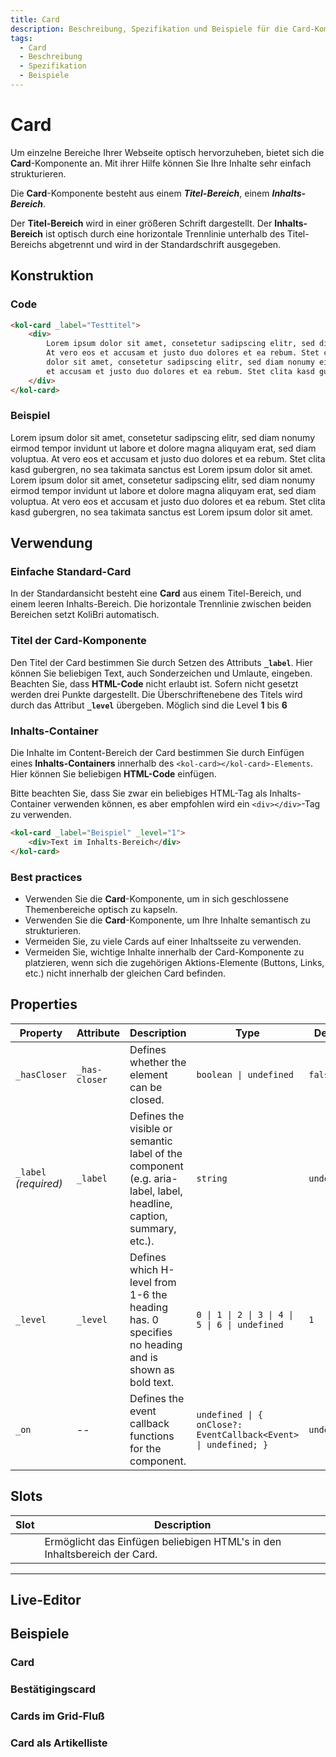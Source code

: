 ```yaml
---
title: Card
description: Beschreibung, Spezifikation und Beispiele für die Card-Komponente.
tags:
  - Card
  - Beschreibung
  - Spezifikation
  - Beispiele
---
```



# Card

Um einzelne Bereiche Ihrer Webseite optisch hervorzuheben, bietet sich die **Card**-Komponente an. Mit ihrer Hilfe können Sie Ihre Inhalte sehr einfach strukturieren.

Die **Card**-Komponente besteht aus einem **_Titel-Bereich_**, einem **_Inhalts-Bereich_**.

Der **Titel-Bereich** wird in einer größeren Schrift dargestellt. Der **Inhalts-Bereich** ist optisch durch eine horizontale Trennlinie unterhalb des Titel-Bereichs abgetrennt und wird in der Standardschrift ausgegeben.

## Konstruktion

### Code

```html
<kol-card _label="Testtitel">
	<div>
		Lorem ipsum dolor sit amet, consetetur sadipscing elitr, sed diam nonumy eirmod tempor invidunt ut labore et dolore magna aliquyam erat, sed diam voluptua.
		At vero eos et accusam et justo duo dolores et ea rebum. Stet clita kasd gubergren, no sea takimata sanctus est Lorem ipsum dolor sit amet. Lorem ipsum
		dolor sit amet, consetetur sadipscing elitr, sed diam nonumy eirmod tempor invidunt ut labore et dolore magna aliquyam erat, sed diam voluptua. At vero eos
		et accusam et justo duo dolores et ea rebum. Stet clita kasd gubergren, no sea takimata sanctus est Lorem ipsum dolor sit amet.
	</div>
</kol-card>
```

### Beispiel

<kol-card _label="Testtitel">
	<div>
		Lorem ipsum dolor sit amet, consetetur sadipscing elitr, sed diam nonumy eirmod tempor invidunt ut labore et dolore magna aliquyam erat, sed diam voluptua.
		At vero eos et accusam et justo duo dolores et ea rebum. Stet clita kasd gubergren, no sea takimata sanctus est Lorem ipsum dolor sit amet. Lorem ipsum
		dolor sit amet, consetetur sadipscing elitr, sed diam nonumy eirmod tempor invidunt ut labore et dolore magna aliquyam erat, sed diam voluptua. At vero eos
		et accusam et justo duo dolores et ea rebum. Stet clita kasd gubergren, no sea takimata sanctus est Lorem ipsum dolor sit amet.
	</div>
</kol-card>

## Verwendung

### Einfache Standard-Card

In der Standardansicht besteht eine **Card** aus einem Titel-Bereich, und einem leeren Inhalts-Bereich.
Die horizontale Trennlinie zwischen beiden Bereichen setzt KoliBri automatisch.

### Titel der Card-Komponente

Den Titel der Card bestimmen Sie durch Setzen des Attributs **`_label`**. Hier können Sie beliebigen Text, auch Sonderzeichen und Umlaute, eingeben.
Beachten Sie, dass **HTML-Code** nicht erlaubt ist. Sofern nicht gesetzt werden drei Punkte dargestellt.
Die Überschriftenebene des Titels wird durch das Attribut **`_level`** übergeben. Möglich sind die Level **1** bis **6**

### Inhalts-Container

Die Inhalte im Content-Bereich der Card bestimmen Sie durch Einfügen eines **Inhalts-Containers** innerhalb des `<kol-card></kol-card>-Elements`. Hier können Sie beliebigen **HTML-Code** einfügen.

Bitte beachten Sie, dass Sie zwar ein beliebiges HTML-Tag als Inhalts-Container verwenden können, es aber empfohlen wird ein `<div></div>`-Tag zu verwenden.

```html
<kol-card _label="Beispiel" _level="1">
	<div>Text im Inhalts-Bereich</div>
</kol-card>
```

### Best practices

- Verwenden Sie die **Card**-Komponente, um in sich geschlossene Themenbereiche optisch zu kapseln.
- Verwenden Sie die **Card**-Komponente, um Ihre Inhalte semantisch zu strukturieren.
- Vermeiden Sie, zu viele Cards auf einer Inhaltsseite zu verwenden.
- Vermeiden Sie, wichtige Inhalte innerhalb der Card-Komponente zu platzieren, wenn sich die zugehörigen Aktions-Elemente (Buttons, Links, etc.) nicht innerhalb der gleichen Card befinden.

<!-- Auto Generated Below -->

## Properties

| Property              | Attribute     | Description                                                                                                        | Type                                                            | Default     |
| --------------------- | ------------- | ------------------------------------------------------------------------------------------------------------------ | --------------------------------------------------------------- | ----------- |
| `_hasCloser`          | `_has-closer` | Defines whether the element can be closed.                                                                         | `boolean \| undefined`                                          | `false`     |
| `_label` _(required)_ | `_label`      | Defines the visible or semantic label of the component (e.g. aria-label, label, headline, caption, summary, etc.). | `string`                                                        | `undefined` |
| `_level`              | `_level`      | Defines which H-level from 1-6 the heading has. 0 specifies no heading and is shown as bold text.                  | `0 \| 1 \| 2 \| 3 \| 4 \| 5 \| 6 \| undefined`                  | `1`         |
| `_on`                 | --            | Defines the event callback functions for the component.                                                            | `undefined \| { onClose?: EventCallback<Event> \| undefined; }` | `undefined` |

## Slots

| Slot | Description                                                               |
| ---- | ------------------------------------------------------------------------- |
|      | Ermöglicht das Einfügen beliebigen HTML's in den Inhaltsbereich der Card. |

---


<ExampleLink component="card" />

## Live-Editor

<LiveEditorCompact component="card" />

## Beispiele

### Card

<Configurator component="card" sample="basic" />

### Bestätigingscard

<Configurator component="card" sample="confirm" />

### Cards im Grid-Fluß

<Configurator component="card" sample="flex" />

### Card als Artikelliste

<Configurator component="card" sample="selection" />
